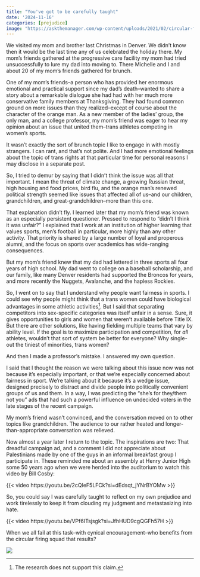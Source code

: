 ```yaml
---
title: "You've got to be carefully taught"
date: '2024-11-16'
categories: [prejudice]
image: "https://askthemanager.com/wp-content/uploads/2021/02/circular-firing-squad.png"
---
```


We visited my mom and brother last Christmas in Denver.
We didn't know then it would be the last time any of us celebrated the holiday there.
My mom's friends gathered at the progressive care facility my mom had tried unsuccessfully to lure my dad into moving to.
There Michelle and I and about 20 of my mom's friends gathered for brunch.

One of my mom's friends--a person who has provided her enormous emotional and practical support since my dad's death--wanted to share a story about a remarkable dialogue she had had with her much more conservative family members at Thanksgiving.
They had found common ground on more issues than they realized--except of course about the character of the orange man.
As a new member of the ladies' group, the only man, and a college professor, my mom's friend was eager to hear my opinion about an issue that united them--trans athletes competing in women's sports.

It wasn't exactly the sort of brunch topic I like to engage in with mostly strangers.
I can rant, and that's not polite.
And I had more emotional feelings about the topic of trans rights at that particular time for personal reasons I may disclose in a separate post.

So, I tried to demur by saying that I didn't think the issue was all that important.
I mean the threat of climate change, a growing Russian threat, high housing and food prices, bird flu, and the orange man's renewed political strength seemed like issues that affected all of us--and our children, grandchildren, and great-grandchildren--more than this one. 

That explanation didn't fly.
I learned later that my mom's friend was known as an especially persistent questioner.
Pressed to respond to "didn't I think it was unfair?" I explained that I work at an institution of higher learning that values sports, men's football in particular, more highly than any other activity. That priority is shared by a large number of loyal and properous alumni, and the focus on sports over academics has wide-ranging consequences.

But my mom's friend knew that my dad had lettered in three sports all four years of high school.
My dad went to college on a baseball scholarship, and our family, like many Denver residents had supported the Broncos for years, and more recently the Nuggets, Avalanche, and the hapless Rockies.

So, I went on to say that I understand why people want fairness in sports.
I could see why people might think that a trans women could have biological advantages in some athletic activities^[The research does not support this claim.].
But I said that separating competitors into sex-specific categories was itself unfair in a sense.
Sure, it gives opportunities to girls and women that weren't available before Title IX.
But there are other solutions, like having fielding multiple teams that vary by ability level.
If the goal is to maximize participation and competition, for *all* athletes, wouldn't that sort of system be better for everyone?
Why single-out the tiniest of minorities, trans women?

And then I made a professor's mistake.
I answered my own question.

I said that I thought the reason we were talking about this issue now was not because it's especially important, or that we're especially concerned about fairness in sport.
We're talking about it because it's a wedge issue, designed precisely to distract and divide people into politically convenient groups of us and them.
In a way, I was predicting the "she's for they/them not you" ads that had such a powerful influence on undecided voters in the late stages of the recent campaign.

My mom's friend wasn't convinced, and the conversation moved on to other topics like grandchildren.
The audience to our rather heated and longer-than-appropriate conversation was relieved.

Now almost a year later I return to the topic.
The inspirations are two: That dreadful campaign ad, and a comment I did not appreciate about Palestinians made by one of the guys in an informal breakfast group I participate in.
These reminded me about an assembly at Henry Junior High some 50 years ago when we were herded into the auditorium to watch this video by Bill Cosby:

{{< video https://youtu.be/2cQIeF5LFCk?si=dEdsqt_jYNrBYOMw >}}

So, you could say I was carefully taught to reflect on my own prejudice and work tirelessly to keep it from clouding my judgment and metastasizing into hate.

{{< video https://youtu.be/VPf6ITsjsgk?si=JfhHUD9cgQGFh57H >}}

When we all fail at this task--with cynical encouragement--who benefits from the circular firing squad that results?

![](https://askthemanager.com/wp-content/uploads/2021/02/circular-firing-squad.png)